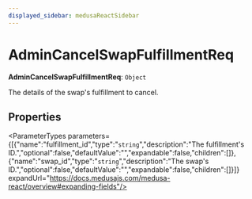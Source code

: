 ```yaml
---
displayed_sidebar: medusaReactSidebar
---
```



# AdminCancelSwapFulfillmentReq

 **AdminCancelSwapFulfillmentReq**: `Object`

The details of the swap's fulfillment to cancel.

## Properties

<ParameterTypes parameters={[{"name":"fulfillment_id","type":"`string`","description":"The fulfillment's ID.","optional":false,"defaultValue":"","expandable":false,"children":[]},{"name":"swap_id","type":"`string`","description":"The swap's ID.","optional":false,"defaultValue":"","expandable":false,"children":[]}]} expandUrl="https://docs.medusajs.com/medusa-react/overview#expanding-fields"/>
